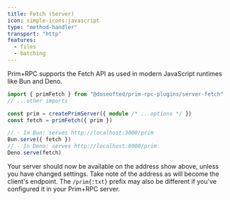 ```yaml
---
title: Fetch (Server)
icon: simple-icons:javascript
type: "method-handler"
transport: "http"
features:
  - files
  - batching
---
```



Prim+RPC supports the Fetch API as used in modern JavaScript runtimes like Bun and Deno.

<CodeFile filename="server/index.ts">

```typescript
import { primFetch } from "@doseofted/prim-rpc-plugins/server-fetch"
// ...other imports

const prim = createPrimServer({ module /* ...options */ })
const fetch = primFetch({ prim })

// - In Bun: serves http://localhost:3000/prim
Bun.serve({ fetch })
// - In Deno: serves http://localhost:8000/prim
Deno.serve(fetch)
```

</CodeFile>

Your server should now be available on the address show above, unless you have changed settings. Take note of the
address as will become the client's endpoint. The `/prim{:txt}` prefix may also be different if you've configured it in
your Prim+RPC server.
